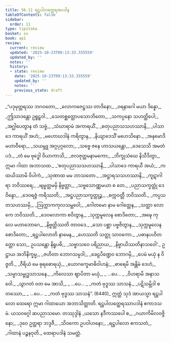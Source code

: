 ```yaml
---
title: 56.11 ရဋ္ဌပါလတ္ထေရအပဒါန
tableOfContents: false
sidebar:
  order: 11
type: tipitaka
basket: su
book: ap1
review:
  current: review
  updated: '2025-10-23T09:13:33.335559'
  updated_by: ''
  notes: ''
  history:
  - state: review
    date: '2025-10-23T09:13:33.335559'
    updated_by: ''
    notes: ''
    previous_state: draft
---
```



<ReviewStatus review={frontmatter.review} showDetails={true} />

<HypothesisAnnotation frontmatter={frontmatter} />

<DynamicBreadcrumb />

<Division number="179" book="ap1" e="ch" v="20" p="444">

<Paragraph number="7869" type="verses" book="ap1">
_“ပဒုမုတ္တရဿ ဘဂဝတော,_  
_လောကဇေဋ္ဌဿ တာဒိနော;_  
_ဝရနာဂေါ မယာ ဒိန္နော,_  
_ဤသာဒန္တော ဥရူဠှဝါ._  

</Paragraph>

</Division>
<Division number="180" book="ap1" e="ch" v="20" p="444">

<Paragraph number="7870" type="verses" book="ap1">
_သေတစ္ဆတ္တောပသောဘိတော,_  
_သကပ္ပနော သဟတ္ထိပေါ;_  
_အဂ္ဃါပေတွာန တံ သဗ္ဗံ,_  
_သံဃာရာမံ အကာရယိံ._  

</Paragraph>

</Division>
<Division number="181" book="ap1" e="ch" v="20" p="444">

<Paragraph number="7871" type="verses" book="ap1">
_စတုပညာသသဟဿာနိ,_  
_ပါသာဒေ ကာရယိံ အဟံ;_  
_မဟောဃဒါနံ ကရိတွာန,_  
_နိယျာဒေသိံ မဟေသိနော._  

</Paragraph>

</Division>
<Division number="182" book="ap1" e="ch" v="20" p="444">

<Paragraph number="7872" type="verses" book="ap1">
_အနုမောဒိ မဟာဝီရော,_  
_သယမ္ဘူ အဂ္ဂပုဂ္ဂလော;_  
_သဗ္ဗေ ဇနေ ဟာသယန္တော,_  
_ဒေသေသိ အမတံ ပဒံ._  

</Paragraph>

</Division>
<Division number="183" book="ap1" e="ch" v="20" p="444">

<Paragraph number="7873" type="verses" book="ap1">
_တံ မေ ဗုဒ္ဓေါ ဝိယာကာသိ,_  
_ဇလဇုတ္တမနာမကော;_  
_ဘိက္ခုသံဃေ နိသီဒိတွာ,_  
ဣမာ ဂါထာ အဘာသထ._  

</Paragraph>

</Division>
<Division number="184" book="ap1" e="ch" v="20" p="444">

<Paragraph number="7874" type="verses" book="ap1">
_‘စတုပညာသသဟဿာနိ,_  
_ပါသာဒေ ကာရယီ အယံ;_  
_ကထယိဿာမိ ဝိပါကံ,_  
_သုဏာထ မမ ဘာသတော._  

</Paragraph>

</Division>
<Division number="185" book="ap1" e="ch" v="20" p="444">

<Paragraph number="7875" type="verses" book="ap1">
_အဋ္ဌာရသသဟဿာနိ,_  
_ကူဋာဂါရာ ဘဝိဿရေ;_  
_ဗျမှုတ္တမမှိ နိဗ္ဗတ္တာ,_  
_သဗ္ဗသောဏ္ဏမယာ စ တေ._  

</Paragraph>

</Division>
<Division number="186" book="ap1" e="ch" v="20" p="444">

<Paragraph number="7876" type="verses" book="ap1">
_ပညာသက္ခတ္တုံ ဒေဝိန္ဒော,_  
_ဒေဝရဇ္ဇံ ကရိဿတိ;_  
_အဋ္ဌပညာသက္ခတ္တုဉ္စ,_  
_စက္ကဝတ္တီ ဘဝိဿတိ._  

</Paragraph>

</Division>
<Division number="187" book="ap1" e="ch" v="20" p="444">

<Paragraph number="7877" type="verses" book="ap1">
_ကပ္ပသတသဟဿမှိ,_  
_ဩက္ကာကကုလသမ္ဘဝေါ;_  
_ဂေါတမော နာမ ဂေါတ္တေန,_  
_သတ္ထာ လောကေ ဘဝိဿတိ._  

</Paragraph>

</Division>
<Division number="188" book="ap1" e="ch" v="20" p="444">

<Paragraph number="7878" type="verses" book="ap1">
_ဒေဝလောကာ စဝိတွာန,_  
_သုက္ကမူလေန စောဒိတော;_  
_အဍ္ဎေ ကုလေ မဟာဘောဂေ,_  
_နိဗ္ဗတ္တိဿတိ တာဝဒေ._  

</Paragraph>

</Division>
<Division number="189" book="ap1" e="ch" v="20" p="444">

<Paragraph number="7879" type="verses" book="ap1">
_သော ပစ္ဆာ ပဗ္ဗဇိတွာန,_  
_သုက္ကမူလေန စောဒိတော;_  
_ရဋ္ဌပါလောတိ နာမေန,_  
_ဟေဿတိ သတ္ထု သာဝကော._  

</Paragraph>

</Division>
<Division number="190" book="ap1" e="ch" v="20" p="445">

<Paragraph number="7880" type="verses" book="ap1">
_ပဓာနပဟိတတ္တော သော,_  
ဥပသန္တော နိရူပဓိ;_  
_သဗ္ဗာသဝေ ပရိညာယ,_  
_နိဗ္ဗာယိဿတိနာသဝေါ’._  

</Paragraph>

</Division>
<Division number="191" book="ap1" e="ch" v="20" p="445">

<Paragraph number="7881" type="verses" book="ap1">
ဥဋ္ဌာယ အဘိနိက္ခမ္မ,_  
_ဇဟိတာ ဘောဂသမ္ပဒါ;_  
_ခေဠပိဏ္ဍေဝ ဘောဂမှိ,_  
_ပေမံ မယှံ န ဝိဇ္ဇတိ._  

</Paragraph>

</Division>
<Division number="192" book="ap1" e="ch" v="20" p="445">

<Paragraph number="7882" type="verses" book="ap1">
_ဝီရိယံ မေ ဓုရဓောရယှံ,_  
_ယောဂက္ခေမာဓိဝါဟနံ;_  
_ဓာရေမိ အန္တိမံ ဒေဟံ,_  
_သမ္မာသမ္ဗုဒ္ဓသာသနေ._  

</Paragraph>

</Division>
<Division number="193" book="ap1" e="ch" v="20" p="445">

<Paragraph number="7883" type="verses" book="ap1">
_ကိလေသာ ဈာပိတာ မယှံ,_  
_ …ပေ… _  
_ဝိဟရာမိ အနာသဝေါ._  

</Paragraph>

</Division>
<Division number="194" book="ap1" e="ch" v="20" p="445">

<Paragraph number="7884" type="verses" book="ap1">
_သွာဂတံ ဝတ မေ အာသိ,_  
_ …ပေ… _  
_ကတံ ဗုဒ္ဓဿ သာသနံ._  

</Paragraph>

</Division>
<Division number="195" book="ap1" e="ch" v="20" p="445">

<Paragraph number="7885" type="verses" book="ap1">
_ပဋိသမ္ဘိဒါ စတဿော,_  
_ …ပေ… _  
_ကတံ ဗုဒ္ဓဿ သာသနံ”. (6440)_  

</Paragraph>

<Paragraph number="7886" book="ap1">
ဣတ္ထံ သုဒံ အာယသ္မာ ရဋ္ဌပါလော ထေရော ဣမာ ဂါထာယော အဘာသိတ္ထာတိ.

</Paragraph>
</Division>

<Paragraph number="7887" type="center" book="ap1">
ရဋ္ဌပါလတ္ထေရဿာပဒါနံ ဧကာဒသမံ.



</Paragraph>

<Paragraph number="7888" type="center" book="ap1">
ယသဝဂ္ဂေါ ဆပညာသမော.



</Paragraph>

<Paragraph number="7889" type="center" book="ap1">
တဿုဒ္ဒါနံ


</Paragraph>

<Paragraph number="7890" type="verses" book="ap1">
_ယသော နဒီကဿပေါ စ,_  
_ဂယာကိမိလဝဇ္ဇိနော;_  
_ဒုဝေ ဥတ္တရာ ဘဒ္ဒဇီ,_  
_သိဝကော ဥပဝါဟနော;_  
_ရဋ္ဌပါလော ဧကသတံ,_  
_ဂါထာနံ ပဉ္စနဝုတိ._  


</Paragraph>

<Paragraph number="7891" type="center" book="ap1">
ထေရာပဒါနံ သမတ္တံ.
</Paragraph>